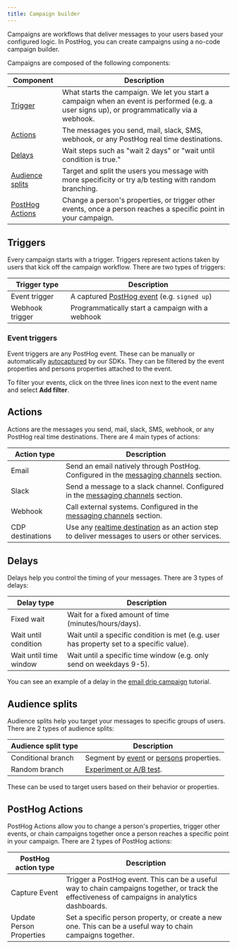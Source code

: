 ```yaml
---
title: Campaign builder
---
```


Campaigns are workflows that deliver messages to your users based your configured logic. In PostHog, you can create campaigns using a no-code campaign builder.

<ProductScreenshot
    imageLight="https://res.cloudinary.com/dmukukwp6/image/upload/w_1600,c_limit,q_auto,f_auto/new_campaign_light_acfabde4ca.png"
    imageDark="https://res.cloudinary.com/dmukukwp6/image/upload/w_1600,c_limit,q_auto,f_auto/new_campaign_dark_8ed34dd06e.png"
    classes="rounded"
    alt="Fresh campaign with trigger block"
/>

Campaigns are composed of the following components:

| Component | Description |
|-----------|-------------|
| [Trigger](#triggers) | What starts the campaign. We let you start a campaign when an event is performed (e.g. a user signs up), or programmatically via a webhook. |
| [Actions](#actions) | The messages you send, mail, slack, SMS, webhook, or any PostHog real time destinations. |
| [Delays](#delays) | Wait steps such as "wait 2 days" or "wait until condition is true." |
| [Audience splits](#audience-splits) | Target and split the users you message with more specificity or try a/b testing with random branching. |
| [PostHog Actions](#posthog-actions) | Change a person's properties, or trigger other events, once a person reaches a specific point in your campaign. |

## Triggers

Every campaign starts with a trigger. Triggers represent actions taken by users that kick off the campaign workflow. There are two types of triggers:

| Trigger type | Description |
|--------------|-------------|
| Event trigger | A captured [PostHog event](/docs/data/events) (e.g. `signed up`) |
| Webhook trigger | Programmatically start a campaign with a webhook |

### Event triggers

Event triggers are any PostHog event. These can be manually or automatically [autocaptured](/docs/data/autocapture) by our SDKs. They can be filtered by the event properties and persons properties attached to the event. 

To filter your events, click on the three lines icon next to the event name and select **Add filter**.

<ProductScreenshot
    imageLight="https://res.cloudinary.com/dmukukwp6/image/upload/w_1600,c_limit,q_auto,f_auto/trigger_filters_light_bbc4307d87.png"
    imageDark="https://res.cloudinary.com/dmukukwp6/image/upload/w_1600,c_limit,q_auto,f_auto/trigger_filters_dark_423c919d26.png"
    classes="rounded"
    alt="Event trigger filter"
/>

## Actions

Actions are the messages you send, mail, slack, SMS, webhook, or any PostHog real time destinations. There are 4 main types of actions:

| Action type | Description |
|--------------|-------------|
| Email | Send an email natively through PostHog. Configured in the [messaging channels](/docs/messaging/channels) section. |
| Slack | Send a message to a slack channel. Configured in the [messaging channels](/docs/messaging/channels) section. |
| Webhook | Call external systems. Configured in the [messaging channels](/docs/messaging/channels) section. |
| CDP destinations | Use any [realtime destination](/docs/cdp/destinations) as an action step to deliver messages to users or other services. |

## Delays

Delays help you control the timing of your messages. There are 3 types of delays:

| Delay type | Description |
|--------------|-------------|
| Fixed wait | Wait for a fixed amount of time (minutes/hours/days). |
| Wait until condition | Wait until a specific condition is met (e.g. user has property set to a specific value). |
| Wait until time window | Wait until a specific time window (e.g. only send on weekdays 9-5). |

You can see an example of a delay in the [email drip campaign](/docs/messaging/email-drip-campaign) tutorial.

## Audience splits

Audience splits help you target your messages to specific groups of users. There are 2 types of audience splits:

| Audience split type | Description |
|--------------|-------------|
| Conditional branch | Segment by [event](/docs/data/events) or [persons](/docs/product-analytics/identify) properties. |
| Random branch | [Experiment or A/B test](/docs/experiments). |

These can be used to target users based on their behavior or properties.

## PostHog Actions

PostHog Actions allow you to change a person's properties, trigger other events, or chain campaigns together once a person reaches a specific point in your campaign. There are 2 types of PostHog actions:

| PostHog action type | Description |
|--------------|-------------|
| Capture Event | Trigger a PostHog event. This can be a useful way to chain campaigns together, or track the effectiveness of campaigns in analytics dashboards. |
| Update Person Properties | Set a specific person property, or create a new one. This can be a useful way to chain campaigns together. |



